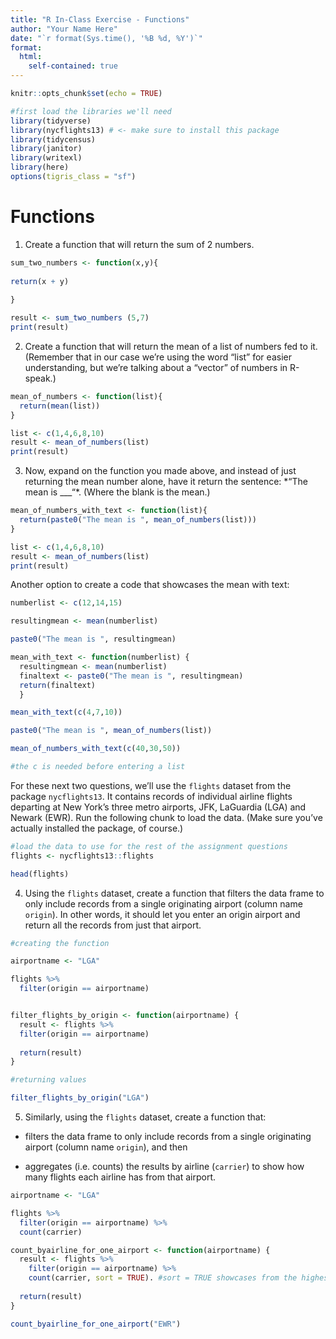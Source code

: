 ```yaml
---
title: "R In-Class Exercise - Functions"
author: "Your Name Here"
date: "`r format(Sys.time(), '%B %d, %Y')`"
format:
  html:
    self-contained: true
---
```


```r
knitr::opts_chunk$set(echo = TRUE)

#first load the libraries we'll need
library(tidyverse)
library(nycflights13) # <- make sure to install this package 
library(tidycensus)
library(janitor)
library(writexl)
library(here)
options(tigris_class = "sf")

```

# Functions

1) Create a function that will return the sum of 2 numbers.

```r

sum_two_numbers <- function(x,y){
  
return(x + y)
  
}

result <- sum_two_numbers (5,7)
print(result)

```

2) Create a function that will return the mean of a list of numbers fed to it. (Remember that in our case we're using the word "list" for easier understanding, but we're talking about a "vector" of numbers in R-speak.)

```r

mean_of_numbers <- function(list){
  return(mean(list))
}

list <- c(1,4,6,8,10)
result <- mean_of_numbers(list)
print(result)


```

3) Now, expand on the function you made above, and instead of just returning the mean number alone, have it return the sentence:
*"The mean is ___"*. (Where the blank is the mean.)

```r
mean_of_numbers_with_text <- function(list){
  return(paste0("The mean is ", mean_of_numbers(list)))
}

list <- c(1,4,6,8,10)
result <- mean_of_numbers(list)
print(result)

```

Another option to create a code that showcases the mean with text: 

```r
numberlist <- c(12,14,15)

resultingmean <- mean(numberlist)

paste0("The mean is ", resultingmean)
```


```r

mean_with_text <- function(numberlist) {
  resultingmean <- mean(numberlist)
  finaltext <- paste0("The mean is ", resultingmean)
  return(finaltext)
  }

mean_with_text(c(4,7,10))


```


```r

paste0("The mean is ", mean_of_numbers(list))

```
```r
mean_of_numbers_with_text(c(40,30,50))

#the c is needed before entering a list 

```


For these next two questions, we'll use the `flights` dataset from the package `nycflights13`. It contains records of individual airline flights departing at New York's three metro airports, JFK, LaGuardia (LGA) and Newark (EWR). Run the following chunk to load the data. (Make sure you've actually installed the package, of course.)

```r
#load the data to use for the rest of the assignment questions
flights <- nycflights13::flights

head(flights)
```

4) Using the `flights` dataset, create a function that filters the data frame to only include records from a single originating airport (column name `origin`). In other words, it should let you enter an origin airport and return all the records from just that airport.

```r
#creating the function

airportname <- "LGA"

flights %>% 
  filter(origin == airportname)


filter_flights_by_origin <- function(airportname) {
  result <- flights %>% 
  filter(origin == airportname)
  
  return(result)
}
```


```r
#returning values 

filter_flights_by_origin("LGA")


```

5) Similarly, using the `flights` dataset, create a function that:

-   filters the data frame to only include records from a single originating airport (column name `origin`), and then

-   aggregates (i.e. counts) the results by airline (`carrier`) to show how many flights each airline has from that airport.

```r
airportname <- "LGA"

flights %>% 
  filter(origin == airportname) %>% 
  count(carrier)
```


```r
count_byairline_for_one_airport <- function(airportname) {
  result <- flights %>% 
    filter(origin == airportname) %>% 
    count(carrier, sort = TRUE). #sort = TRUE showcases from the highest value to the lowest 
  
  return(result)
}

count_byairline_for_one_airport("EWR")

```

